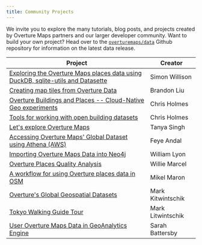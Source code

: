 ```yaml
---
title: Community Projects
---
```


We invite you to explore the many tutorials, blog posts, and projects created by Overture Maps partners and our larger developer community. Want to build your own project? Head over to the [`overturemaps/data`](https://github.com/OvertureMaps/data) Github repository for information on the latest data release.


| Project | Creator | 
| ---------- | -------- | 
| [Exploring the Overture Maps places data using DuckDB, sqlite-utils and Datasette](https://til.simonwillison.net/overture-maps/overture-maps-parquet) | Simon Willison | 
| [Creating map tiles from Overture Data](https://github.com/bdon/overture-tiles) | Brandon Liu | 
| [Overture Buildings and Places -- Cloud-Native Geo experiments](https://beta.source.coop/repositories/cholmes/overture/description/) | Chris Holmes | 
| [Tools for working with open building datasets](https://open.gishub.org/open-buildings/) | Chris Holmes | 
| [Let's explore Overture Maps](https://medium.com/@singh.tanya3298/lets-explore-overture-maps-3209c25d6c97) | Tanya Singh | 
| [Accessing Overture Maps' Global Dataset using Athena (AWS)](https://feyeandal.me/blog/access_overture_data_using_athena) | Feye Andal |
| [Importing Overture Maps Data into Neo4j](https://lyonwj.com/blog/importing-overture-maps-neo4j-aws-athena-spatial-sql-query) | William Lyon | 
| [Overture Places Quality Analysis](https://observablehq.com/d/9847c08c46f56ed6) | Willie Marcel |
| [A workflow for using Overture places data in OSM](https://www.openstreetmap.org/user/mikelmaron/diary/402600) | Mikel Maron | 
| [Overture's Global Geospatial Datasets](https://tech.marksblogg.com/overture-gis-data.html) | Mark Kitwintschik | 
| [Tokyo Walking Guide Tour](https://tech.marksblogg.com/tokyo-walking-tour-guide.html) | Mark Litwintschik |
| [User Overture Maps Data in GeoAnalytics Engine](https://community.esri.com/t5/geoanalytics-engine-blog/using-overture-maps-data-in-geoanalytics-engine/ba-p/1341493) | Sarah Battersby | 





